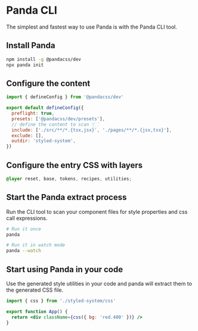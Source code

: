 # Panda CLI

The simplest and fastest way to use Panda is with the Panda CLI tool.

## Install Panda

```bash
npm install -g @pandacss/dev
npx panda init
```

## Configure the content

```js {3}
import { defineConfig } from '@pandacss/dev'

export default defineConfig({
  preflight: true,
  presets: ['@pandacss/dev/presets'],
  // define the content to scan 👇🏻
  include: ['./src/**/*.{tsx,jsx}', './pages/**/*.{jsx,tsx}'],
  exclude: [],
  outdir: 'styled-system',
})
```

## Configure the entry CSS with layers

```css
@layer reset, base, tokens, recipes, utilities;
```

## Start the Panda extract process

Run the CLI tool to scan your component files for style properties and css call expressions.

```bash
# Run it once
panda

# Run it in watch mode
panda --watch
```

## Start using Panda in your code

Use the generated style utilities in your code and panda will extract them to the generated CSS file.

```jsx
import { css } from './styled-system/css'

export function App() {
  return <div className={css({ bg: 'red.400' })} />
}
```

